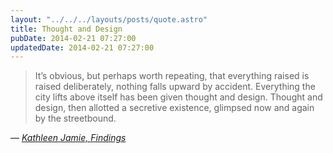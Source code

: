 ```yaml
---
layout: "../../../layouts/posts/quote.astro"
title: Thought and Design
pubDate: 2014-02-21 07:27:00
updatedDate: 2014-02-21 07:27:00
---
```


> It’s obvious, but perhaps worth repeating, that everything raised is raised deliberately, nothing falls upward by accident. Everything the city lifts above itself has been given thought and design. Thought and design, then allotted a secretive existence, glimpsed now and again by the streetbound.

— <cite>[Kathleen Jamie, _Findings_](https://www.goodreads.com/book/show/895779.Findings)</cite>
